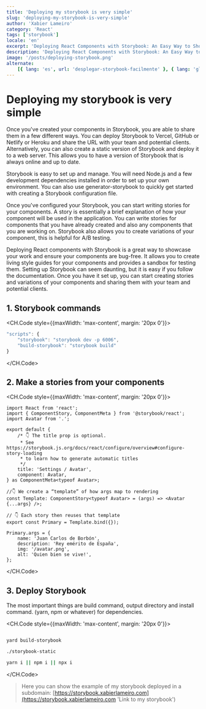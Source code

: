 ```yaml
---
title: 'Deploying my storybook is very simple'
slug: 'deploying-my-storybook-is-very-simple'
author: 'Xabier Lameiro'
category: 'React'
tags: ['storybook']
locale: 'en'
excerpt: 'Deploying React Components with Storybook: An Easy Way to Showcase Your Work. Are you looking for an easy way to showcase your React components and share them with?'
description: 'Deploying React Components with Storybook: An Easy Way to Showcase Your Work. Are you looking for an easy way to showcase your React components and share them with?'
image: '/posts/deploying-storybook.png'
alternate:
    [{ lang: 'es', url: 'desplegar-storybook-facilmente' }, { lang: 'gl', url: 'despregar-storybook-facilmente' }]
---
```


# Deploying my storybook is very simple

<Date date="01-04-2023" />

Once you\'ve created your components in Storybook, you are able to share them in a few different ways. You can deploy Storybook to Vercel, GitHub or Netlify or Heroku and share the URL with your team and potential clients.
Alternatively, you can also create a static version of Storybook and deploy it to a web server. This allows you to have a version of Storybook that is always online and up to date.

Storybook is easy to set up and manage. You will need Node.js and a few development dependencies installed in order to set up your own environment. You can also use generator-storybook to quickly get started with creating a Storybook configuration file.

Once you\'ve configured your Storybook, you can start writing stories for your components. A story is essentially a brief explanation of how your component will be used in the application. You can write stories for components that you have already
created and also any components that you are working on. Storybook also allows you to create variations of your component, this is helpful for A/B testing.

Deploying React components with Storybook is a great way to showcase your work and ensure your components are bug-free. It allows you to create living style guides for your components and provides a sandbox for testing them.
Setting up Storybook can seem daunting, but it is easy if you follow the documentation. Once you have it set up, you can start creating stories and variations of your components and sharing them with your team and potential clients.

## 1. Storybook commands

<CH.Code style={{maxWidth: 'max-content', margin: '20px 0'}}>
```js package.json
"scripts": {
    "storybook": "storybook dev -p 6006",
    "build-storybook": "storybook build"
}
```
</CH.Code>

## 2. Make a stories from your components

<CH.Code style={{maxWidth: 'max-content', margin: '20px 0'}}>

```tsx Avatar.stories.tsx
import React from 'react';
import { ComponentStory, ComponentMeta } from '@storybook/react';
import Avatar from '.';

export default {
    /* 👇 The title prop is optional.
     * See https://storybook.js.org/docs/react/configure/overview#configure-story-loading
     * to learn how to generate automatic titles
     */
    title: 'Settings / Avatar',
    component: Avatar,
} as ComponentMeta<typeof Avatar>;

//👇 We create a “template” of how args map to rendering
const Template: ComponentStory<typeof Avatar> = (args) => <Avatar {...args} />;

// 👇 Each story then reuses that template
export const Primary = Template.bind({});

Primary.args = {
    name: 'Juan Carlos de Borbón',
    description: 'Rey emérito de España',
    img: '/avatar.png',
    alt: 'Quien bien se vive!',
};
```

</CH.Code>

## 3. Deploy Storybook

The most important things are build command, output directory and install command. (yarn, npm or whatever) for dependencies.

<CH.Code style={{maxWidth: 'max-content', margin: '20px 0'}}>

```bash

yard build-storybook

./storybook-static

yarn i || npm i || npx i

```

</CH.Code>

> Here you can show the example of my storybook deployed in a subdomain: [https://storybook.xabierlameiro.com](https://storybook.xabierlameiro.com 'Link to my storybook')
